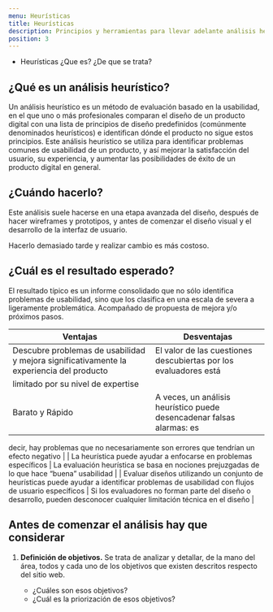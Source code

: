 ```yaml
---
menu: Heurísticas
title: Heurísticas
description: Principios y herramientas para llevar adelante análisis heurásticos
position: 3
---
```


 
- Heurísticas
      ¿Que es?
      ¿De que se trata?
      
## ¿Qué es un análisis heurístico?

Un análisis heurístico es un método de evaluación basado en la usabilidad, en el que
uno o más profesionales comparan el diseño de un producto digital con una lista de
principios de diseño predefinidos (comúnmente denominados heurísticos) e
identifican dónde el producto no sigue estos principios.
Este análisis heurístico se utiliza para identificar problemas comunes de usabilidad
de un producto, y así mejorar la satisfacción del usuario, su experiencia, y aumentar
las posibilidades de éxito de un producto digital en general.

## ¿Cuándo hacerlo?

Este análisis suele hacerse en una etapa avanzada del diseño, después de hacer
wireframes y prototipos, y antes de comenzar el diseño visual y el desarrollo de la
interfaz de usuario.

Hacerlo demasiado tarde y realizar cambio es más costoso.

## ¿Cuál es el resultado esperado?

El resultado típico es un informe consolidado que no sólo identifica problemas de
usabilidad, sino que los clasifica en una escala de severa a ligeramente
problemática. Acompañado de propuesta de mejora y/o próximos pasos.


| Ventajas              | Desventajas        | 
| ----------------------- | ------------------ |
| Descubre problemas de usabilidad y mejora significativamente la experiencia del producto | El valor de las cuestiones descubiertas por los evaluadores está
limitado por su nivel de expertise |
| Barato y Rápido              | A veces, un análisis heurístico puede desencadenar falsas alarmas: es
decir, hay problemas que no necesariamente son errores que tendrían
un efecto negativo          |
| La heurística puede ayudar a enfocarse en problemas específicos        | La evaluación heurística se basa en nociones prejuzgadas de lo que
hace “buena” usabilidad  |
| Evaluar diseños utilizando un conjunto de heurísticas puede ayudar a identificar problemas de usabilidad con flujos de usuario específicos                   | Si los evaluadores no forman parte del diseño o desarrollo, pueden
desconocer cualquier limitación técnica en el diseño         |


## Antes de comenzar el análisis hay que considerar

1. **Definición de objetivos.** Se trata de analizar y detallar, de la mano del
área, todos y cada uno de los objetivos que existen descritos respecto
del sitio web.

    - ¿Cuáles son esos objetivos?
    - ¿Cuál es la priorización de esos objetivos?



